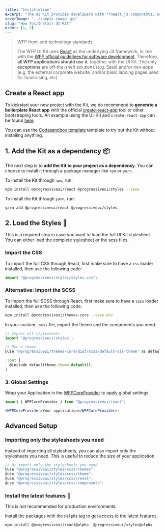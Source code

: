 ```yaml
---
title: "Installation"
excerpt: "The UI Kit provides developers with **React.js components, scss, css, html and assets**."
coverImage: "../sample-image.jpg"
slug: "How Tos/Install UI-Kit"
order: [1, 3]
---
```


> WFP front-end technology standards
>
> The WFP UI Kit uses [React](https://reactjs.org/) as the underlying JS framework, in line with the [WFP official guidelines for software development](https://newgo.wfp.org/documents/software-solutions-technology-stack). Therefore, **all WFP applications should use it**, together with the UI Kit. The only **exceptions** are off-the-shelf solutions (e.g. Saas) and/or non-apps (e.g. the external corporate website, and/or basic landing pages used for fundraising, etc).

## Create a React app

To kickstart your new project with the Kit, we do recommend to **generate a boilerplate React app** with the official [create-react-app](https://github.com/facebook/create-react-app) tool or other bootstraping tools. An example using the UI-Kit and `create-react-app` can be found [here](https://github.com/wfp/ui/tree/master/examples/create-react-app).

You can use the [Codesandbox template](https://codesandbox.io/s/wfp-ui-template-5bef8) template to try out the Kit without installing anything.

## 1. Add the Kit as a dependency 📦

The next step is to **add the Kit to your project as a dependency**. You can choose to install it through a package manager like `npm` or `yarn`.

To install the Kit through `npm`, run:

```bash
npm install @progressiveui/react @progressiveui/styles --save
```

To install the Kit through `yarn`, run:

```bash
yarn add @progressiveui/react @progressiveui/styles
```

## 2. Load the Styles 🌈

This is a required step in case you want to load the full UI Kit stylesheet. You can either load the complete stylesheet or the scss files.

### Import the CSS

To import the full CSS through React, first make sure to have a `css` loader installed, then use the following code:

```jsx
import "@progressiveui/styles/styles.css";
```

### Alternative: Import the SCSS

To import the full SCSS through React, first make sure to have a `sass` loader installed, then use the following code:

```bash
npm install @progressiveui/themes-core --save-dev
```

In your custom `.scss` file, import the theme and the components you need.

```jsx
// Import all stylesheets
import '@progressiveui/styles';

// Use a theme
@use "@progressiveui/themes-core/dist/scss/default-css-theme" as defaulttheme;

:root {
  @include defaulttheme.theme-default();
}
```

### 3. Global Settings

Wrap your Application in the [WFPCoreProvider](/documentation/developing/themes) to apply global settings.

```jsx
import { WFPCoreProvider } from "@progressiveui/react";

<WFPCoreProvider>Your application</WFPCoreProvider>;
```

## Advanced Setup

### Importing only the stylesheets you need

Instead of importing all stylesheets, you can also import only the stylesheets you need. This is useful to reduce the size of your application.

```jsx
// Or import only the stylesheets you need
@use "@progressiveui/styles/scss/themes";
@use "@progressiveui/styles/scss/theme";
@use "@progressiveui/styles/scss/reset";
@use "@progressiveui/styles/scss/components";
```

### Install the latest features 🌱

<Callout kind="warning">
  This is not recommended for production environments.
</Callout>

Install the packages with the `@alpha` tag to get access to the latest features.

```bash
npm install @progressiveui/react@alpha  @progressiveui/styles@alpha
```

